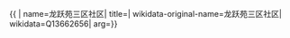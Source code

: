 {{ {{{1|PRC admin/showdata}}}|
name=龙跃苑三区社区|
title=|
wikidata-original-name=龙跃苑三区社区|
wikidata=Q13662656|
arg={{{arg|}}}}}